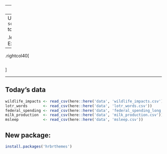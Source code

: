 
---
class: inverse

## R tip of the week

### Ever wondered what colors look like _before_ you plot them?

--
Use `scales::show_col()` to preview them

.leftcol60[.code70[
Example:
```r
colors <- c('lightblue', 'sienna', 'forestgreen', '#eae9ea')
scales::show_col(colors)
```
]]
--
.rightcol40[
```r
```
]

---
## Today's data

```r
wildlife_impacts <- read_csv(here::here('data', 'wildlife_impacts.csv'))
lotr_words       <- read_csv(here::here('data', 'lotr_words.csv'))
federal_spending <- read_csv(here::here('data', 'federal_spending_long.csv'))
milk_production  <- read_csv(here::here('data', 'milk_production.csv'))
msleep           <- read_csv(here::here('data', 'msleep.csv'))
```

## New package:
```r
install.packages('hrbrthemes')
```
